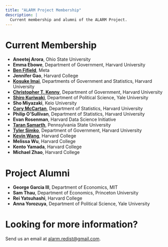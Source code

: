 ```yaml
---
title: "ALARM Project Membership"
description: |
  Current membership and alumni of the ALARM Project.
---
```


# Current Membership
* **Aneetej Arora**, Ohio State University
* **Emma Ebowe**, Department of Government, Harvard University
* [**Ben Fifield**](https://www.benfifield.com/), Meta
* **Jennifer Gao**, Harvard College
* [**Kosuke Imai**](https://imai.fas.harvard.edu/), Departments of Government and Statistics, Harvard University
* [**Christopher T. Kenny**](https://christophertkenny.com/), Department of Government, Harvard University
* [**Shiro Kuriwaki**](https://www.shirokuriwaki.com/), Department of Political Science, Yale University
* **Sho Miyazaki**, Keio University
* [**Cory McCartan**](https://corymccartan.com/), Department of Statistics, Harvard University
* **Philip O'Sullivan**, Department of Statistics, Harvard University
* **Evan Rosenman**, Harvard Data Science Initiative
* [**Taran Samarth**](https://taransamarth.com/), Pennsylvania State University
* [**Tyler Simko**](https://tylersimko.com/), Department of Government, Harvard University
* [**Kevin Wang**](https://scholar.harvard.edu/kevinwang/home), Harvard College
* **Melissa Wu**, Harvard College
* **Kento Yamada**, Harvard College
* **Michael Zhao**, Harvard College

# Project Alumni
* **George Garcia III**, Department of Economics, MIT
* **Sam Thau**, Department of Economics, Princeton University
* **Rei Yatsuhashi**, Harvard College
* **Anna Yorozuya**, Department of Political Science, Yale University


# Looking for more information?
Send us an email at <alarm.redist@gmail.com>.

